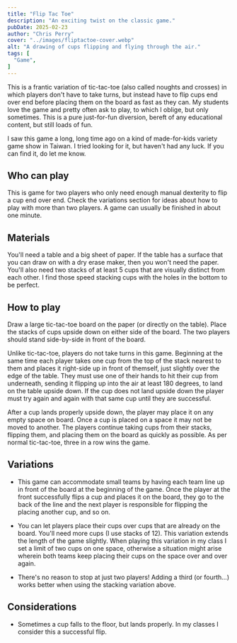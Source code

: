 ```yaml
---
title: "Flip Tac Toe"
description: "An exciting twist on the classic game."
pubDate: 2025-02-23
author: "Chris Perry"
cover: "../images/fliptactoe-cover.webp"
alt: "A drawing of cups flipping and flying through the air."
tags: [
  "Game",
]
---
```



This is a frantic variation of tic-tac-toe (also called noughts and crosses) in which players don't have to take turns, but instead have to flip cups end over end before placing them on the board as fast as they can. My students love the game and pretty often ask to play, to which I oblige, but only sometimes. This is a pure just-for-fun diversion, bereft of any educational content, but still loads of fun.

I saw this game a long, long time ago on a kind of made-for-kids variety game show in Taiwan. I tried looking for it, but haven't had any luck. If you can find it, do let me know.

## Who can play

This is game for two players who only need enough manual dexterity to flip a cup end over end. Check the variations section for ideas about how to play with more than two players. A game can usually be finished in about one minute.

## Materials

You'll need a table and a big sheet of paper. If the table has a surface that you can draw on with a dry erase maker, then you won't need the paper. You'll also need two stacks of at least 5 cups that are visually distinct from each other. I find those speed stacking cups with the holes in the bottom to be perfect.

## How to play

<PostPicture src={fliptactoe1} alt="A game of Flip Tac Toe ready to be played." />

Draw a large tic-tac-toe board on the paper (or directly on the table). Place the stacks of cups upside down on either side of the board. The two players should stand side-by-side in front of the board.

Unlike tic-tac-toe, players do not take turns in this game. Beginning at the same time each player takes one cup from the top of the stack nearest to them and places it right-side up in front of themself, just slightly over the edge of the table. They must use one of their hands to hit their cup from underneath, sending it flipping up into the air at least 180 degrees, to land on the table upside down. If the cup does not land upside down the player must try again and again with that same cup until they are successful.

<PostPicture src={fliptactoe2} alt="A successful flip." />

After a cup lands properly upside down, the player may place it on any empty space on board. Once a cup is placed on a space it may not be moved to another. The players continue taking cups from their stacks, flipping them, and placing them on the board as quickly as possible. As per normal tic-tac-toe, three in a row wins the game.

## Variations

* This game can accommodate small teams by having each team line up in front of the board at the beginning of the game. Once the player at the front successfully flips a cup and places it on the board, they go to the back of the line and the next player is responsible for flipping the placing another cup, and so on.

* You can let players place their cups over cups that are already on the board. You'll need more cups (I use stacks of 12). This variation extends the length of the game slightly. When playing this variation in my class I set a limit of two cups on one space, otherwise a situation might arise wherein both teams keep placing their cups on the space over and over again.

* There's no reason to stop at just two players! Adding a third (or fourth...) works better when using the stacking variation above.

## Considerations

* Sometimes a cup falls to the floor, but lands properly. In my classes I consider this a successful flip.
 